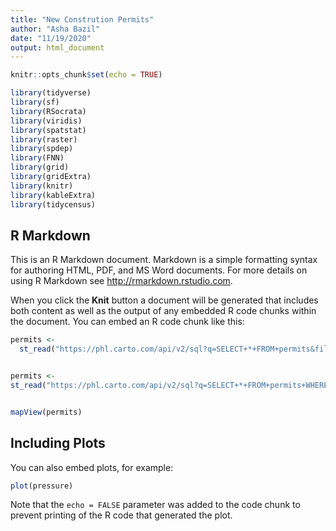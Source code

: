 ```yaml
---
title: "New Constrution Permits"
author: "Asha Bazil"
date: "11/19/2020"
output: html_document
---
```


```r
knitr::opts_chunk$set(echo = TRUE)

library(tidyverse)
library(sf)
library(RSocrata)
library(viridis)
library(spatstat)
library(raster)
library(spdep)
library(FNN)
library(grid)
library(gridExtra)
library(knitr)
library(kableExtra)
library(tidycensus)

```

## R Markdown

This is an R Markdown document. Markdown is a simple formatting syntax for authoring HTML, PDF, and MS Word documents. For more details on using R Markdown see <http://rmarkdown.rstudio.com>.

When you click the **Knit** button a document will be generated that includes both content as well as the output of any embedded R code chunks within the document. You can embed an R code chunk like this:

```r
permits <- 
  st_read("https://phl.carto.com/api/v2/sql?q=SELECT+*+FROM+permits&filename=permits&format=geojson&skipfields=cartodb_id")


permits <- 
st_read("https://phl.carto.com/api/v2/sql?q=SELECT+*+FROM+permits+WHERE+permitissuedate+>=+'2010-01-01'+AND+permitissuedate+<+'2020-02-01'AND+typeofwork+=+'NEW+CONSTRUCTION'&filename=permits&format=geojson&skipfields=cartodb_id")


mapView(permits)

```

## Including Plots

You can also embed plots, for example:

```r
plot(pressure)
```

Note that the `echo = FALSE` parameter was added to the code chunk to prevent printing of the R code that generated the plot.
